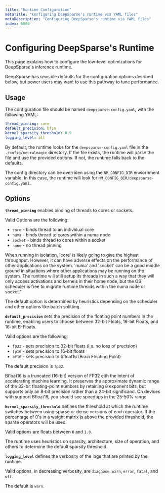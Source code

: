 ```yaml
---
title: "Runtime Configuration"
metaTitle: "Configuring DeepSparse's runtime via YAML files"
metaDescription: "Configuring DeepSparse's runtime via YAML files"
index: 6000
---
```


# Configuring DeepSparse's Runtime

This page explains how to configure the low-level optimizations for DeepSparse's inference runtime. 

DeepSparse has sensible defaults for the configuration options desribed below, but power
users may want to use this pathway to tune performance.

## Usage

The configuration file should be named `deepsparse-config.yaml`, with the following YAML:

```yaml
thread_pinning: core
default_precision: bf16
kernel_sparsity_threshold: 0.9
logging_level: all
```

By default, the runtime looks for the `deepsparse-config.yaml` file in the `.config/neuralmagic` directory. If
the file exists, the runtime will parse the file and use the provided options. If not, the runtime falls back to the defaults.

The config directory can be overriden using the `NM_CONFIG_DIR` enviornment variable. In this case, the runtime will look for `NM_CONFIG_DIR/deepsparse-config.yaml`.

## Options

**`thread_pinning`** enables binding of threads to cores or sockets.

Valid Options are the following:
- `core` - binds thread to an individual core
- `numa` - binds thread to cores within a numa node
- `socket` - binds thread to cores within a socket
- `none` - no thread pinning

When running in isolation, 'core' is likely going to give the highest throughput. However, it can have adverse effects 
on the performance of other applications on the system. 'numa' and 'socket' can be a good middle ground 
in situations where other applications may be running on the system. The runtime 
will still setup its threads in such a way that they will only access activations and kernels in their home node, 
but the OS scheduler is free to migrate runtime threads within the numa node or socket."

The default option is determined by heuristics depending on the scheduler and other options like batch splitting.

**`default_precision`** sets the precision of the floating point numbers in the runtime, enabling
users to choose between 32-bit Floats, 16-bit Floats, and 16-bit B-Floats.

Valid options are the following:
- `fp32` - sets precision to 32-bit floats (i.e. no loss of precision)
- `fp16` - sets precision to 16-bit floats
- `bf16` - sets precision to bfloat16 (Brain Floating Point)

The default precision is `fp32`. 

Bfloat16 is a truncated (16-bit) version of FP32 eith the intent of accelerating machine learning.
It preserves the approximate dynamic range of the 32-bit floating-point numbers by retaining 8 exponent bits,
but supports only an 8-bit precision rather than a 24-bit significand. On devices with support Bfloat16,
you should see speedups in the 25-50% range 

**`kernel_sparsity_threshold`** defines the threshold at which the runtime switches between
using sparse or dense versions of each operator. If the percentage of 0's in a weight matrix
is above the provided threshold, the sparse operators will be used.

Valid options are floats between `0` and `1.0`.

The runtime uses heuristics on sparsity, architecture, size of operation, and others to 
determine the default sparsity threshold.

**`logging_level`** defines the verbosity of the logs that are printed by the runtime.

Valid options, in decreasing verbosity, are `diagnose`, `warn`, `error`, `fatal`, and `off`. 

The default is `warn`.